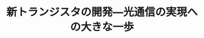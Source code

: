 ﻿---
title: "新トランジスタの開発―光通信の実現への大きな一歩"
category: "工学院"
vol: 0
interviewee: "末松・古屋 "
url: ""
tags: ["光","通信"]
pdf: "0-3.pdf"
career: ""
pdfurl: "0-3/0-3.pdf"
preface: "現在では当たり前のように存在している光ファイバ。しかし、1960年代後半にすでにその将来性を確信していた人物がいた。それが末松先生である。末松・古屋では光通信の実用化に向けて、より信頼性の高いものへとさまざまな研究開発が進められてきた。その取り組みについて紹介する。"
---
